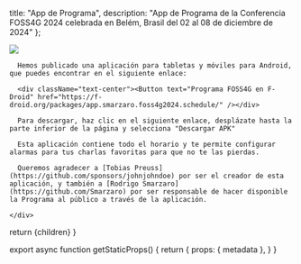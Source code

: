 
  title: "App de Programa",
  description: "App de Programa de la Conferencia FOSS4G 2024 celebrada en Belém, Brasil del 02 al 08 de diciembre de 2024"
};


<div className="flex flex-col sm:flex-row items-center justify-center">
  <div className="mx-2 my-4 sm:w-1/2">
    <Image src={AppMockupImage} />
    <div className="break-words">

      Hemos publicado una aplicación para tabletas y móviles para Android, que puedes encontrar en el siguiente enlace:

      <div className="text-center"><Button text="Programa FOSS4G en F-Droid" href="https://f-droid.org/packages/app.smarzaro.foss4g2024.schedule/" /></div>

      Para descargar, haz clic en el siguiente enlace, desplázate hasta la parte inferior de la página y selecciona "Descargar APK"

      Esta aplicación contiene todo el horario y te permite configurar alarmas para tus charlas favoritas para que no te las pierdas.

      Queremos agradecer a [Tobias Preuss](https://github.com/sponsors/johnjohndoe) por ser el creador de esta aplicación, y también a [Rodrigo Smarzaro](https://github.com/Smarzaro) por ser responsable de hacer disponible la Programa al público a través de la aplicación.

    </div>
  </div>
</div>

  return <MdxLayout metadata={metadata}>{children}</MdxLayout>
}

export async function getStaticProps() {
  return {
    props: {
      metadata
    },
  }
}
